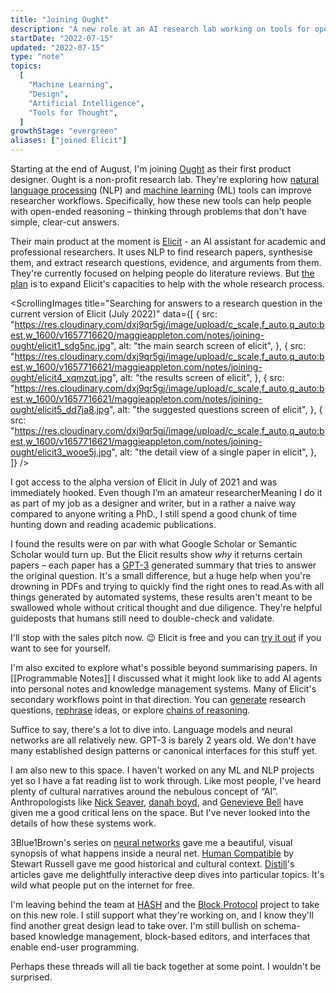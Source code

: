 ```yaml
---
title: "Joining Ought"
description: "A new role at an AI research lab working on tools for open-ended reasoning"
startDate: "2022-07-15"
updated: "2022-07-15"
type: "note"
topics:
  [
    "Machine Learning",
    "Design",
    "Artificial Intelligence",
    "Tools for Thought",
  ]
growthStage: "evergreen"
aliases: ["joined Elicit"]
---
```


<IntroParagraph>

Starting at the end of August, I'm joining [Ought](https://ought.org/) as their first product designer. Ought is a non-profit research lab. They're exploring how [natural language processing](https://en.wikipedia.org/wiki/Natural_language_processing) (NLP) and [machine learning](https://en.wikipedia.org/wiki/Machine_learning) (ML) tools can improve researcher workflows. Specifically, how these new tools can help people with open-ended reasoning – thinking through problems that don't have simple, clear-cut answers.

</IntroParagraph>

Their main product at the moment is [Elicit](https://elicit.org/) - an AI assistant for academic and professional researchers. It uses NLP to find research papers, synthesise them, and extract research questions, evidence, and arguments from them. They're currently focused on helping people do literature reviews. But [the plan](https://docs.google.com/document/d/1D75EsWJdobyxJN7fxygybBIlBtrbgRXEcrYdhcmWppE/edit) is to expand Elicit's capacities to help with the whole research process.

<ScrollingImages
  title="Searching for answers to a research question in the current version of Elicit (July 2022)"
  data={[
    {
      src: "https://res.cloudinary.com/dxj9qr5gj/image/upload/c_scale,f_auto,q_auto:best,w_1600/v1657716620/maggieappleton.com/notes/joining-ought/elicit1_sdg5nc.jpg",
      alt: "the main search screen of elicit",
    },
    {
      src: "https://res.cloudinary.com/dxj9qr5gj/image/upload/c_scale,f_auto,q_auto:best,w_1600/v1657716621/maggieappleton.com/notes/joining-ought/elicit4_xqmzqt.jpg",
      alt: "the results screen of elicit",
    },
    {
      src: "https://res.cloudinary.com/dxj9qr5gj/image/upload/c_scale,f_auto,q_auto:best,w_1600/v1657716621/maggieappleton.com/notes/joining-ought/elicit5_dd7ja8.jpg",
      alt: "the suggested questions screen of elicit",
    },
    {
      src: "https://res.cloudinary.com/dxj9qr5gj/image/upload/c_scale,f_auto,q_auto:best,w_1600/v1657716621/maggieappleton.com/notes/joining-ought/elicit3_wooe5j.jpg",
      alt: "the detail view of a single paper in elicit",
    },
  ]}
/>

I got access to the alpha version of Elicit in July of 2021 and was immediately hooked. Even though I’m an amateur researcher<Footnote idName={1}>Meaning I do it as part of my job as a designer and writer, but in a rather a naive way compared to anyone writing a PhD.</Footnote>, I still spend a good chunk of time hunting down and reading academic publications.

I found the results were on par with what Google Scholar or Semantic Scholar would turn up. But the Elicit results show _why_ it returns certain papers – each paper has a [GPT-3](https://openai.com/api/) generated summary that tries to answer the original question. It's a small difference, but a huge help when you're drowning in PDFs and trying to quickly find the right ones to read.<Footnote idName={2}>As with all things generated by automated systems, these results aren't meant to be swallowed whole without critical thought and due diligence. They're helpful guideposts that humans still need to double-check and validate.</Footnote>

I'll stop with the sales pitch now. <span role="img">😉</span> Elicit is free and you can [try it out](https://elicit.org) if you want to see for yourself.

I'm also excited to explore what's possible beyond summarising papers. In [[Programmable Notes]] I discussed what it might look like to add AI agents into personal notes and knowledge management systems. Many of Elicit's secondary workflows point in that direction. You can [generate](https://ide.elicit.org/run/JqRpiAJMnNacB7wvq) research questions, [rephrase](https://ide.elicit.org/run/9uFGfJBhFbPRaaQ2z) ideas, or explore [chains of reasoning](https://ide.elicit.org/run/Are3MaP2XsRJFuKLT).

Suffice to say, there's a lot to dive into. Language models and neural networks are all relatively new. GPT-3 is barely 2 years old. We don't have many established design patterns or canonical interfaces for this stuff yet.

I am also new to this space. I haven't worked on any ML and NLP projects yet so I have a fat reading list to work through. Like most people, I've heard plenty of cultural narratives around the nebulous concept of “AI”. Anthropologists like [Nick Seaver](https://nickseaver.net/writing), [danah boyd](https://www.danah.org/), and [Genevieve Bell](https://en.wikipedia.org/wiki/Genevieve_Bell) have given me a good critical lens on the space. But I've never looked into the details of how these systems work.

3Blue1Brown's series on [neural networks](https://www.youtube.com/watch?v=aircAruvnKk&list=PLZHQObOWTQDNU6R1_67000Dx_ZCJB-3pi) gave me a beautiful, visual synopsis of what happens inside a neural net. [Human Compatible](https://en.wikipedia.org/wiki/Human_Compatible) by Stewart Russell gave me good historical and cultural context. [Distill](https://distill.pub/)'s articles gave me delightfully interactive deep dives into particular topics. It's wild what people put on the internet for free.

I'm leaving behind the team at [HASH](https://hash.ai) and the [Block Protocol](https://blockprotocol.org) project to take on this new role. I still support what they're working on, and I know they'll find another great design lead to take over. I'm still bullish on schema-based knowledge management, block-based editors, and interfaces that enable end-user programming.

Perhaps these threads will all tie back together at some point. I wouldn't be surprised.
